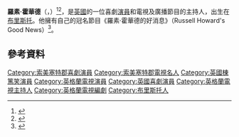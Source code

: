 {{Infobox comedian
| name         = Russell Howard
| image        = Russell Howard.jpg
| image_size   = 150px
| caption      =
| birth_name   = Russell Joseph Howard
| birth_date   = {{Birth date and age|1980|3|23|df=yes}}<br>{{UK}}[[英格蘭|英格蘭]][[布里斯托|布里斯托]]
| relatives    =
| medium       = 
| nationality  = 英國
| active       = 1999–現在
| genre        = 
| notable_work = 
| website      = {{URL|russell-howard.co.uk}}
}}
'''羅素·霍華德'''（{{Lang-en|'''Russell Joseph Howard'''}}，{{bd|1980年|3月23日}}）<ref>{{cite web|url=http://www.imdb.com/name/nm2224565/|title=Russell Howard|work=IMDb|access-date=30 January 2016|archive-date=2021-05-03|archive-url=https://web.archive.org/web/20210503232116/http://www.imdb.com/name/nm2224565/|dead-url=no}}</ref><ref>{{cite web|title=Russell Howard|url=http://www.chortle.co.uk/comics/r/537|work=Chortle|accessdate=28 December 2011|archive-date=2012-04-26|archive-url=https://web.archive.org/web/20120426220525/http://www.chortle.co.uk/comics/r/537|dead-url=no}}</ref>，是[[英國|英國]]的一位喜劇[[演員|演員]]和電視及廣播節目的主持人，出生在[[布里斯托|布里斯托]]。他擁有自己的冠名節目《羅素·霍華德的好消息》（Russell Howard's Good News）<ref>{{cite web|url=https://www.youtube.com/watch?v=xIQDQ2r_wxo|title=Favourite Comedians – Russell Howard's Good News – BBC Three|date=18 November 2009|publisher=[[BBC|BBC]]|access-date=2016-05-02|archive-date=2018-10-03|archive-url=https://web.archive.org/web/20181003064232/https://www.youtube.com/watch?v=xIQDQ2r_wxo|dead-url=no}}</ref>。

==參考資料==
{{Reflist}}

{{DEFAULTSORT:Howard, Russell}}
[[Category:索美塞特郡喜劇演員|Category:索美塞特郡喜劇演員]]
[[Category:索美塞特郡電視名人|Category:索美塞特郡電視名人]]
[[Category:英國棟篤笑演員|Category:英國棟篤笑演員]]
[[Category:英格蘭電視演員|Category:英格蘭電視演員]]
[[Category:英國喜劇演員|Category:英國喜劇演員]]
[[Category:英格蘭電視主持人|Category:英格蘭電視主持人]]
[[Category:英格蘭電視編劇|Category:英格蘭電視編劇]]
[[Category:布里斯托人|Category:布里斯托人]]